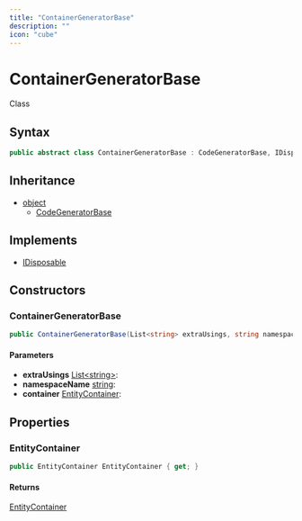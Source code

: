 ```yaml
---
title: "ContainerGeneratorBase"
description: ""
icon: "cube"
---
```


# ContainerGeneratorBase

<Badge variant="outline">Class</Badge>

## Syntax

```csharp
public abstract class ContainerGeneratorBase : CodeGeneratorBase, IDisposable
```

## Inheritance

- [object](https://learn.microsoft.com/dotnet/api/system.object)
  - [CodeGeneratorBase](/api-reference/cloudnimble/easyaf/codegen/codegeneratorbase)

## Implements

- [IDisposable](https://learn.microsoft.com/dotnet/api/system.idisposable)

## Constructors

### ContainerGeneratorBase

```csharp
public ContainerGeneratorBase(List<string> extraUsings, string namespaceName, EntityContainer container)
```

#### Parameters

- **extraUsings** [List&lt;string&gt;](https://learn.microsoft.com/dotnet/api/system.collections.generic.list-1): 
- **namespaceName** [string](https://learn.microsoft.com/dotnet/api/system.string): 
- **container** [EntityContainer](https://learn.microsoft.com/dotnet/api/system.data.entity.core.metadata.edm.entitycontainer): 


## Properties

### EntityContainer

```csharp
public EntityContainer EntityContainer { get; }
```

#### Returns

[EntityContainer](https://learn.microsoft.com/dotnet/api/system.data.entity.core.metadata.edm.entitycontainer)


